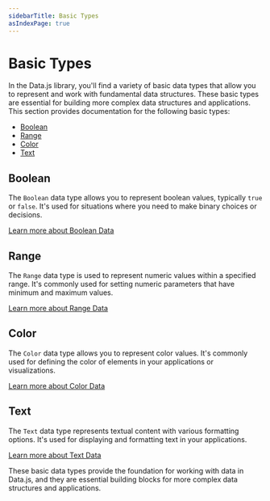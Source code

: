 ```yaml
---
sidebarTitle: Basic Types
asIndexPage: true
---
```


# Basic Types

In the Data.js library, you'll find a variety of basic data types that allow you to represent and work with fundamental data structures. These basic types are essential for building more complex data structures and applications. This section provides documentation for the following basic types:

- [Boolean](basic-types/booleandata.md)
- [Range](basic-types/rangedata.md)
- [Color](basic-types/colordata.md)
- [Text](basic-types/textdata.md)

## Boolean

The `Boolean` data type allows you to represent boolean values, typically `true` or `false`. It's used for situations where you need to make binary choices or decisions.

[Learn more about Boolean Data](basic-types/booleandata.md)

## Range

The `Range` data type is used to represent numeric values within a specified range. It's commonly used for setting numeric parameters that have minimum and maximum values.

[Learn more about Range Data](basic-types/rangedata.md)

## Color

The `Color` data type allows you to represent color values. It's commonly used for defining the color of elements in your applications or visualizations.

[Learn more about Color Data](basic-types/colordata.md)

## Text

The `Text` data type represents textual content with various formatting options. It's used for displaying and formatting text in your applications.

[Learn more about Text Data](basic-types/textdata.md)

These basic data types provide the foundation for working with data in Data.js, and they are essential building blocks for more complex data structures and applications.
